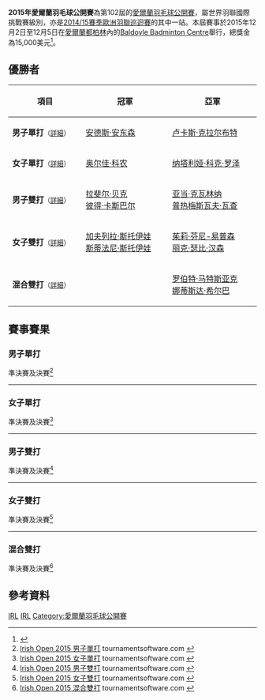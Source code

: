 {{noteTA|G1=Badminton}}
{{infobox badminton event
|name           = 2015年愛爾蘭羽毛球公開賽
|image          = 
|size           = 
|caption        =
|dates          = 2015年12月2日－12月5日
|number_edition = 第102屆 
|level          = 4A
|prize_money    = 15,000美元
|location       = {{IRL}}[[都柏林|都柏林]]
|venue          = Baldoyle Badminton Centre
|previous       = 2014年愛爾蘭羽毛球公開賽 
|next           = 2016年愛爾蘭羽毛球公開賽
}}
'''2015年愛爾蘭羽毛球公開賽'''為第102屆的[[愛爾蘭羽毛球公開賽|愛爾蘭羽毛球公開賽]]，屬世界羽聯國際挑戰賽級別，亦是[[2014/15賽季歐洲羽聯巡迴賽|2014/15賽季歐洲羽聯巡迴賽]]的其中一站。本屆賽事於2015年12月2日至12月5日在[[愛爾蘭|愛爾蘭]][[都柏林|都柏林]]內的[[Baldoyle_Badminton_Centre|Baldoyle Badminton Centre]]舉行，總獎金為15,000美元<ref>{{cite web|title=Prospectus - The 102nd Irish Open 2015|url=http://www.bwfbadminton.org/file.aspx?id=671518&dl=1|publisher=Badminton Ireland|accessdate=2015-12-05|archive-date=2016-09-17|archive-url=https://web.archive.org/web/20160917225343/http://www.bwfbadminton.org/file.aspx?id=671518&dl=1|dead-url=no}}{{en}}</ref>。

== 優勝者 ==
{| class=wikitable style="font-size:small"
!width="200"|項目
!width="250"|冠軍
!width="250"|亞軍
|-
|'''男子單打'''<small>（[[#男子單打|詳細]]）</small>
|{{flagicon|DEN}} [[安德斯·安东森|安德斯·安东森]]
|{{flagicon|FRA}} [[卢卡斯·克拉尔布特|卢卡斯·克拉尔布特]]
|-
|'''女子單打'''<small>（[[#女子單打|詳細]]）</small>
|{{flagicon|GER}} [[奥尔佳·科农|奥尔佳·科农]]
|{{flagicon|DEN}} [[纳塔利娅·科克·罗泽|纳塔利娅·科克·罗泽]]
|-
|'''男子雙打'''<small>（[[#男子雙打|詳細]]）</small>
|{{flagicon|GER}} [[拉斐尔·贝克|拉斐尔·贝克]]<br/>{{flagicon|GER}} [[彼得·卡斯巴尔|彼得·卡斯巴尔]]
|{{flagicon|POL}} [[亚当·克瓦林纳|亚当·克瓦林纳]]<br/>{{flagicon|POL}} [[普热梅斯瓦夫·瓦查|普热梅斯瓦夫·瓦查]]
|-
|'''女子雙打'''<small>（[[#女子雙打|詳細]]）</small>
|{{flagicon|BUL}} [[加夫列拉·斯托伊娃|加夫列拉·斯托伊娃]]<br/>{{flagicon|BUL}} [[斯蒂法尼·斯托伊娃|斯蒂法尼·斯托伊娃]]
|{{flagicon|DEN}} [[茱莉·芬尼-易普森|茱莉·芬尼-易普森]]<br/>{{flagicon|DEN}} [[丽克·瑟比·汉森|丽克·瑟比·汉森]]
|-
|'''混合雙打'''<small>（[[#混合雙打|詳細]]）</small>
|{{nowrap|{{flagicon|DEN}} [[马蒂亚斯·克里斯蒂安森|马蒂亚斯·克里斯蒂安森]]<br/>{{flagicon|DEN}} [[莉娜·格雷巴克|莉娜·格雷巴克]]}}
|{{flagicon|POL}} [[罗伯特·马特斯亚克|罗伯特·马特斯亚克]]<br/>{{flagicon|POL}} [[娜蒂斯达·希尔巴|娜蒂斯达·希尔巴]]
|}

== 賽事賽果 ==
=== 男子單打 ===
;準決賽及決賽<ref name="MS">[https://bwf.tournamentsoftware.com/sport/draw.aspx?id=8E1EC75F-91E1-4024-9767-DBCCD22CF38F&draw=2 Irish Open 2015 男子單打] {{Wayback|url=https://bwf.tournamentsoftware.com/sport/draw.aspx?id=8E1EC75F-91E1-4024-9767-DBCCD22CF38F&draw=2 |date=20191217160642 }} tournamentsoftware.com {{en}}</ref>
{{4TeamBracket-Tennis3-v2
| team-width=200
| RD1-seed1=1
| RD1-team1={{flagicon|FRA}} [[布里斯·利弗德斯|布里斯·利弗德斯]]
| RD1-score1-1=15
| RD1-score1-2=9
| RD1-score1-3=
| RD1-seed2=
| RD1-team2='''{{flagicon|DEN}} [[安德斯·安东森|安德斯·安东森]]
| RD1-score2-1='''21
| RD1-score2-2='''21
| RD1-score2-3=

| RD1-seed3=
| RD1-team3='''{{flagicon|FRA}} [[卢卡斯·克拉尔布特|卢卡斯·克拉尔布特]]
| RD1-score3-1='''21
| RD1-score3-2='''21
| RD1-score3-3=
| RD1-seed4=5
| RD1-team4={{flagicon|UKR}} [[德米特罗·扎瓦德斯基|德米特罗·扎瓦德斯基]]
| RD1-score4-1=18
| RD1-score4-2=9
| RD1-score4-3=

| RD2-seed1=
| RD2-team1='''{{flagicon|DEN}} [[安德斯·安东森|安德斯·安东森]]
| RD2-score1-1='''21
| RD2-score1-2='''22
| RD2-score1-3=
| RD2-seed2=
| RD2-team2={{flagicon|FRA}} [[卢卡斯·克拉尔布特|卢卡斯·克拉尔布特]]
| RD2-score2-1=18
| RD2-score2-2=20
| RD2-score2-3=
}}
----

=== 女子單打 ===
;準決賽及決賽<ref name="WS">[https://bwf.tournamentsoftware.com/sport/draw.aspx?id=8E1EC75F-91E1-4024-9767-DBCCD22CF38F&draw=4 Irish Open 2015 女子單打] tournamentsoftware.com {{en}}</ref>
{{4TeamBracket-Tennis3-v2
| team-width=200
| RD1-seed1=
| RD1-team1={{flagicon|EST}} [[卡蒂·托尔莫夫|卡蒂·托尔莫夫]]
| RD1-score1-1=15
| RD1-score1-2='''23
| RD1-score1-3=15
| RD1-seed2=7
| RD1-team2='''{{flagicon|DEN}} [[纳塔利娅·科克·罗泽|纳塔利娅·科克·罗泽]]
| RD1-score2-1='''21
| RD1-score2-2=21
| RD1-score2-3='''21

| RD1-seed3=4
| RD1-team3='''{{flagicon|GER}} [[奥尔佳·科农|奥尔佳·科农]]
| RD1-score3-1='''21
| RD1-score3-2='''21
| RD1-score3-3=
| RD1-seed4=2
| RD1-team4={{flagicon|BUL}} [[琳达·塞奇妮|琳达·塞奇妮]]
| RD1-score4-1=14
| RD1-score4-2=18
| RD1-score4-3=

| RD2-seed1=7
| RD2-team1={{flagicon|DEN}} [[纳塔利娅·科克·罗泽|纳塔利娅·科克·罗泽]]
| RD2-score1-1=17
| RD2-score1-2=16
| RD2-score1-3=
| RD2-seed2=4
| RD2-team2='''{{flagicon|GER}} [[奥尔佳·科农|奥尔佳·科农]]
| RD2-score2-1='''21
| RD2-score2-2='''21
| RD2-score2-3=
}}
----

=== 男子雙打 ===
;準決賽及決賽<ref name="MD">[https://bwf.tournamentsoftware.com/sport/draw.aspx?id=8E1EC75F-91E1-4024-9767-DBCCD22CF38F&draw=5 Irish Open 2015 男子雙打] {{Wayback|url=https://bwf.tournamentsoftware.com/sport/draw.aspx?id=8E1EC75F-91E1-4024-9767-DBCCD22CF38F&draw=5 |date=20210815174916 }} tournamentsoftware.com {{en}}</ref>
{{4TeamBracket-Tennis3-v2
| team-width=200
| RD1-seed1=1
| RD1-team1='''{{flagicon|POL}} [[亚当·克瓦林纳|亚当·克瓦林纳]]<br/> {{flagicon|POL}} [[普热梅斯瓦夫·瓦查|普热梅斯瓦夫·瓦查]]
| RD1-score1-1='''21
| RD1-score1-2=16
| RD1-score1-3='''21
| RD1-seed2=
| RD1-team2={{flagicon|GER}} [[马克·拉姆斯富斯|马克·拉姆斯富斯]]<br/> {{flagicon|GER}} [[马文·埃米尔·塞德尔|马文·埃米尔·塞德尔]]
| RD1-score2-1=17
| RD1-score2-2='''21
| RD1-score2-3=9

| RD1-seed3=
| RD1-team3='''{{flagicon|GER}} [[拉斐尔·贝克|拉斐尔·贝克]]<br/> {{flagicon|GER}} [[彼得·卡斯巴尔|彼得·卡斯巴尔]]
| RD1-score3-1=18
| RD1-score3-2='''21
| RD1-score3-3='''21
| RD1-seed4=2
| RD1-team4={{flagicon|DEN}} [[马蒂亚斯·克里斯蒂安森|马蒂亚斯·克里斯蒂安森]]<br/> {{flagicon|DEN}} [[大卫·道嘉德|大卫·道嘉德]]
| RD1-score4-1='''21
| RD1-score4-2=19
| RD1-score4-3=16

| RD2-seed1=1
| RD2-team1={{flagicon|POL}} [[亚当·克瓦林纳|亚当·克瓦林纳]]<br/> {{flagicon|POL}} [[普热梅斯瓦夫·瓦查|普热梅斯瓦夫·瓦查]]
| RD2-score1-1=16
| RD2-score1-2=18
| RD2-score1-3=
| RD2-seed2=
| RD2-team2='''{{flagicon|GER}} [[拉斐尔·贝克|拉斐尔·贝克]]<br/> {{flagicon|GER}} [[彼得·卡斯巴尔|彼得·卡斯巴尔]]
| RD2-score2-1='''21
| RD2-score2-2='''21
| RD2-score2-3=
}}
----

=== 女子雙打 ===
;準決賽及決賽<ref name="WD">[https://bwf.tournamentsoftware.com/sport/draw.aspx?id=8E1EC75F-91E1-4024-9767-DBCCD22CF38F&draw=6 Irish Open 2015 女子雙打] tournamentsoftware.com {{en}}</ref>
{{4TeamBracket-Tennis3-v2
| team-width=200
| RD1-seed1=1
| RD1-team1='''{{flagicon|BUL}} [[加夫列拉·斯托伊娃|加夫列拉·斯托伊娃]]<br/> {{flagicon|BUL}} [[斯蒂法尼·斯托伊娃|斯蒂法尼·斯托伊娃]]
| RD1-score1-1='''21
| RD1-score1-2='''21
| RD1-score1-3=
| RD1-seed2=
| RD1-team2={{flagicon|ENG}} [[杰西卡·霍普顿|杰西卡·霍普顿]]<br/> {{flagicon|ENG}} [[维多利亚·威廉斯|维多利亚·威廉斯]]
| RD1-score2-1=10
| RD1-score2-2=17
| RD1-score2-3=

| RD1-seed3=
| RD1-team3='''{{flagicon|DEN}} [[茱莉·芬尼-易普森|茱莉·芬尼-易普森]]<br/> {{flagicon|DEN}} [[丽克·瑟比·汉森|丽克·瑟比·汉森]]
| RD1-score3-1='''21
| RD1-score3-2=20
| RD1-score3-3='''21
| RD1-seed4=
| RD1-team4={{flagicon|SWE}} [[克拉拉·尼斯塔特|克拉拉·尼斯塔特]]<br/> {{flagicon|SWE}} [[埃玛·文贝里|埃玛·文贝里]]
| RD1-score4-1=15
| RD1-score4-2='''22
| RD1-score4-3=14

| RD2-seed1=1
| RD2-team1='''{{flagicon|BUL}} [[加夫列拉·斯托伊娃|加夫列拉·斯托伊娃]]<br/> {{flagicon|BUL}} [[斯蒂法尼·斯托伊娃|斯蒂法尼·斯托伊娃]]
| RD2-score1-1='''21
| RD2-score1-2=22
| RD2-score1-3='''21
| RD2-seed2=
| RD2-team2={{flagicon|DEN}} [[茱莉·芬尼-易普森|茱莉·芬尼-易普森]]<br/> {{flagicon|DEN}} [[丽克·瑟比·汉森|丽克·瑟比·汉森]]
| RD2-score2-1=10
| RD2-score2-2='''24
| RD2-score2-3=9
}}
----

=== 混合雙打 ===
;準決賽及決賽<ref name="XD">[https://bwf.tournamentsoftware.com/sport/draw.aspx?id=8E1EC75F-91E1-4024-9767-DBCCD22CF38F&draw=8 Irish Open 2015 混合雙打] {{Wayback|url=https://bwf.tournamentsoftware.com/sport/draw.aspx?id=8E1EC75F-91E1-4024-9767-DBCCD22CF38F&draw=8 |date=20191215092618 }} tournamentsoftware.com {{en}}</ref>
{{4TeamBracket-Tennis3-v2
| team-width=200
| RD1-seed1=
| RD1-team1={{flagicon|NED}} [[罗宾·塔博林|罗宾·塔博林]]<br/> {{flagicon|NED}} [[萨曼塔·巴宁|萨曼塔·巴宁]]
| RD1-score1-1=13
| RD1-score1-2=14
| RD1-score1-3=
| RD1-seed2=3
| RD1-team2='''{{nowrap|{{flagicon|DEN}} [[马蒂亚斯·克里斯蒂安森|马蒂亚斯·克里斯蒂安森]]<br/> {{flagicon|DEN}} [[莉娜·格雷巴克|莉娜·格雷巴克]]}}
| RD1-score2-1='''21
| RD1-score2-2='''21
| RD1-score2-3=

| RD1-seed3=4
| RD1-team3={{flagicon|FRA}} [[巴斯蒂安·凯尔索迪|巴斯蒂安·凯尔索迪]]<br/> {{flagicon|FRA}} [[莉亚·巴莱尔莫|莉亚·巴莱尔莫]]
| RD1-score3-1=10
| RD1-score3-2=18
| RD1-score3-3=
| RD1-seed4=2
| RD1-team4='''{{flagicon|POL}} [[罗伯特·马特斯亚克|罗伯特·马特斯亚克]]<br/> {{flagicon|POL}} [[娜蒂斯达·希尔巴|娜蒂斯达·希尔巴]]
| RD1-score4-1='''21
| RD1-score4-2='''21
| RD1-score4-3=

| RD2-seed1=3
| RD2-team1='''{{nowrap|{{flagicon|DEN}} [[马蒂亚斯·克里斯蒂安森|马蒂亚斯·克里斯蒂安森]]<br/> {{flagicon|DEN}} [[莉娜·格雷巴克|莉娜·格雷巴克]]}}
| RD2-score1-1=19
| RD2-score1-2='''21
| RD2-score1-3='''21
| RD2-seed2=2
| RD2-team2={{flagicon|POL}} [[罗伯特·马特斯亚克|罗伯特·马特斯亚克]]<br/> {{flagicon|POL}} [[娜蒂斯达·希尔巴|娜蒂斯达·希尔巴]]
| RD2-score2-1='''21
| RD2-score2-2=18
| RD2-score2-3=18
}}

== 參考資料 ==
{{Reflist}}

[[Category:2015年世界羽聯國際挑戰賽|IRL]]
[[Category:2014/15賽季歐洲羽聯巡迴賽|IRL]]
[[Category:愛爾蘭羽毛球公開賽|Category:愛爾蘭羽毛球公開賽]]